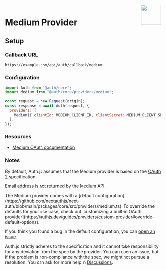 
<img align="right" src="/img/providers/medium.svg" height="64" width="64" />

# Medium Provider

## Setup

### Callback URL

```
https://example.com/api/auth/callback/medium
```

### Configuration

```js
import Auth from "@auth/core";
import Medium from "@auth/core/providers/medium";

const request = new Request(origin);
const response = await Auth(request, {
  providers: [
    Medium({ clientId: MEDIUM_CLIENT_ID, clientSecret: MEDIUM_CLIENT_SECRET }),
  ],
});
```

### Resources

- [Medium OAuth documentation](https://example.com)

### Notes

By default, Auth.js assumes that the Medium provider is
based on the [OAuth 2](https://www.rfc-editor.org/rfc/rfc6749.html) specification.

<Callout type="warning">

Email address is not returned by the Medium API.

</Callout>

<Callout>
  The Medium provider comes with a [default
  configuration](https://github.com/nextauthjs/next-auth/blob/main/packages/core/src/providers/medium.ts).
  To override the defaults for your use case, check out [customizing a built-in
  OAuth
  provider](https://authjs.dev/guides/providers/custom-provider#override-default-options).
</Callout>

If you think you found a bug in the default configuration, you can [open an issue](https://authjs.dev/new/provider-issue).

Auth.js strictly adheres to the specification and it cannot take responsibility for any deviation from
the spec by the provider. You can open an issue, but if the problem is non-compliance with the spec,
we might not pursue a resolution. You can ask for more help in [Discussions](https://authjs.dev/new/github-discussions).
